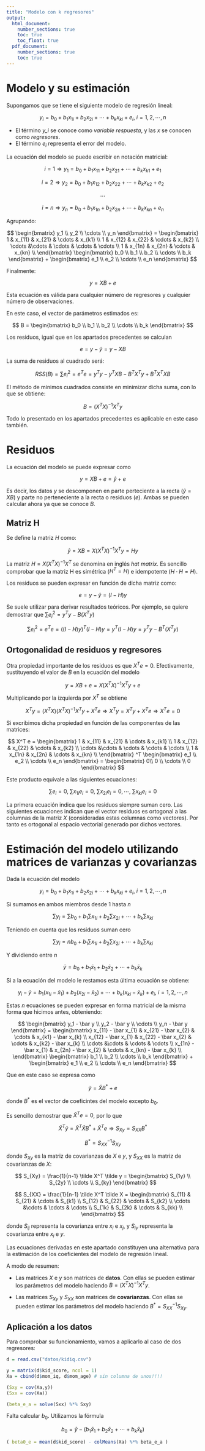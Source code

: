 ```yaml
---
title: "Modelo con k regresores"
output: 
  html_document:
    number_sections: true
    toc: true
    toc_float: true
  pdf_document:
    number_sections: true
    toc: true
---
```



# Modelo y su estimación

Supongamos que se tiene el siguiente modelo de regresión lineal:

$$
y_i = b_0 + b_1 x_{1i} + b_2 x_{2i} + \cdots + b_k x_{ki} + e_i, \ i = 1,2,\cdots,n
$$

- El término *y_i* se conoce como *variable respuesta*, y las *x* se conocen como *regresores*.
- El término $e_i$ representa el error del modelo.

La ecuación del modelo se puede escribir en notación matricial:

$$
i = 1 \Rightarrow y_1 = b_0 + b_1 x_{11} + b_2 x_{21} + \cdots + b_k x_{k1} + e_1
$$

$$
i = 2 \Rightarrow y_2 = b_0 + b_1 x_{12} + b_2 x_{22} + \cdots  + b_k x_{k2} + e_2
$$

$$
\cdots
$$

$$
i = n \Rightarrow y_n = b_0 + b_1 x_{1n} + b_2 x_{2n} + \cdots  + b_k x_{kn} + e_n
$$

Agrupando:

$$
\begin{bmatrix}
y_1 \\ y_2 \\ \cdots \\ y_n
\end{bmatrix}
=
\begin{bmatrix}
1 & x_{11} & x_{21} & \cdots  & x_{k1} \\
1 & x_{12} & x_{22} & \cdots  & x_{k2} \\
\cdots &\cdots & \cdots & \cdots & \cdots \\
1 & x_{1n} & x_{2n} & \cdots  & x_{kn} \\
\end{bmatrix}
\begin{bmatrix}
b_0 \\ b_1 \\ b_2 \\ \cdots  \\ b_k
\end{bmatrix}
+
\begin{bmatrix}
e_1 \\ e_2 \\ \cdots \\ e_n
\end{bmatrix}
$$

Finalmente:

$$
y = X B + e
$$

Esta ecuación es válida para cualquier número de regresores y cualquier número de observaciones.

En este caso, el vector de parámetros estimados es:

$$
B
=
\begin{bmatrix}
b_0 \\ b_1 \\ b_2 \\ \cdots  \\ b_k
\end{bmatrix}
$$

Los residuos, igual que en los apartados precedentes se calculan

$$
e = y - \hat y = y - X B
$$

La suma de residuos al cuadrado será:

$$
RSS(B) = \sum e_i^2 = e^T e = y^T y - y^T X B - B^T X^T y + B^T X^T X B
$$

El método de mínimos cuadrados consiste en minimizar dicha suma, con lo que se obtiene:

$$
B = (X^TX)^{-1}X^Ty
$$

Todo lo presentado en los apartados precedentes es aplicable en este caso también.

# Residuos

La ecuación del modelo se puede expresar como

$$
y = X B + e = \hat y + e
$$

Es decir, los datos $y$ se descomponen en parte perteciente a la recta ($\hat y = X B$) y parte no perteneciente a la recta o residuos ($e$). Ambas se pueden calcular ahora ya que se conoce $B$. 

## Matriz H

Se define la matriz *H* como:

$$
\hat y = X B = X (X^TX)^{-1}X^T y = H y
$$

La matriz $H = X (X^TX)^{-1}X^T$ se denomina en inglés *hat matrix*. Es sencillo comprobar que la matriz H es simétrica ($H^T = H$) e idempotente ($H \cdot H = H$). 

Los residuos se pueden expresar en función de dicha matriz como:

$$
e = y - \hat y = (I-H)y
$$

Se suele utilizar para derivar resultados teóricos. Por ejemplo, se quiere demostrar que $\sum e_i^2 = y^T y - B (X^T y)$

$$
\sum e_i^2 = e^T e = ((I - H)y)^T(I - H)y = y^T(I-H)y = y^T y - B^T(X^T y)
$$

## Ortogonalidad de residuos y regresores

Otra propiedad importante de los residuos es que $X^T e = 0$. Efectivamente, sustituyendo el valor de $B$ en la ecuación del modelo

$$
y = X B + e = X (X^T X)^{-1} X^T y + e 
$$

Multiplicando por la izquierda por $X^T$ se obtiene

$$
X^T y = (X^T  X) (X^T X)^{-1} X^T y + X^T e  \Rightarrow X^T y = X^T y + X^T e   \Rightarrow X^T e = 0
$$

Si excribimos dicha propiedad en función de las componentes de las matrices:

$$
X^T e =
\begin{bmatrix}
1 & x_{11} & x_{21} & \cdots  & x_{k1} \\
1 & x_{12} & x_{22} & \cdots  & x_{k2} \\
\cdots &\cdots & \cdots & \cdots & \cdots \\
1 & x_{1n} & x_{2n} & \cdots  & x_{kn} \\
\end{bmatrix}
^T
\begin{bmatrix}
e_1 \\ e_2 \\ \cdots \\ e_n
\end{bmatrix}
=
\begin{bmatrix}
0\\ 0 \\ \cdots \\ 0
\end{bmatrix}
$$

Este producto equivale a las siguientes ecuaciones:

$$
\sum e_i = 0, \ \sum x_{1i} e_i = 0, \ \sum x_{2i} e_i = 0, \cdots, \ \sum x_{ki} e_i = 0 
$$

La primera ecuación indica que los residuos siempre suman cero.
Las siguientes ecuaciones indican que el vector residuos es ortogonal a las columnas de la matriz $X$ (consideradas estas columnas como vectores). Por tanto es ortogonal al espacio vectorial generado por dichos vectores.

# Estimación del modelo utilizando matrices de varianzas y covarianzas

Dada la ecuación del modelo

$$
y_i = b_0 + b_1 x_{1i} + b_2 x_{2i} + \cdots + b_k x_{ki} + e_i, \ i = 1,2,\cdots,n
$$

Si sumamos en ambos miembros desde 1 hasta *n*

$$
\sum y_i = \sum b_0 + b_1 \sum x_{1i} + b_2 \sum x_{2i} + \cdots + b_k \sum x_{ki}
$$

Teniendo en cuenta que los residuos suman cero

$$
\sum y_i = n b_0 + b_1 \sum x_{1i} + b_2 \sum x_{2i} + \cdots + b_k \sum x_{ki}
$$

Y dividiendo entre *n*

$$
\bar y = b_0 + b_1 \bar x_{1} + b_2 \bar x_{2} + \cdots + b_k \bar x_{k}
$$

Si a la ecuación del modelo le restamos esta última ecuación se obtiene:

$$
y_i - \bar y = b_1 (x_{1i} - \bar x_{1}) + b_2 (x_{2i} - \bar x_{2}) + \cdots + b_k (x_{ki} - \bar x_{k}) + e_i, \ i = 1,2,\cdots,n
$$

Estas *n* ecuaciones se pueden expresar en forma matricial de la misma forma que hicimos antes, obteniendo:

$$
\begin{bmatrix}
y_1 - \bar y \\ y_2 - \bar y \\ \cdots \\ y_n - \bar y
\end{bmatrix}
=
\begin{bmatrix}
x_{11} - \bar x_{1} & x_{21} - \bar x_{2} & \cdots  & x_{k1} - \bar x_{k} \\
x_{12} - \bar x_{1} & x_{22} - \bar x_{2} & \cdots  & x_{k2} - \bar x_{k} \\
\cdots &\cdots & \cdots & \cdots \\
x_{1n} - \bar x_{1} & x_{2n} - \bar x_{2} & \cdots  & x_{kn} - \bar x_{k} \\
\end{bmatrix}
\begin{bmatrix}
b_1 \\ b_2 \\ \cdots  \\ b_k
\end{bmatrix}
+
\begin{bmatrix}
e_1 \\ e_2 \\ \cdots \\ e_n
\end{bmatrix}
$$

Que en este caso se expresa como

$$
\tilde y = \tilde X B^* + e
$$

donde $B^*$ es el vector de coeficintes del modelo excepto $b_0$. 

Es sencillo demostrar que $\tilde X^T e = 0$, por lo que

$$
\tilde X^T \tilde y = \tilde X^T \tilde X B^* + \tilde X^T e \Rightarrow S_{Xy} = S_{XX} B^*
$$

$$
B^* = S_{XX}^{-1} S_{Xy}
$$

donde $S_{Xy}$ es la matriz de covarianzas de $X$ e $y$, y $S_{XX}$ es la matriz de covarianzas de $X$:

$$
S_{Xy} = \frac{1}{n-1} \tilde X^T \tilde y
=
\begin{bmatrix}
S_{1y} \\
S_{2y} \\
\cdots \\
S_{ky}
\end{bmatrix}
$$

$$
S_{XX} = \frac{1}{n-1} \tilde X^T \tilde X
=
\begin{bmatrix}
S_{11} & S_{21} & \cdots  & S_{k1} \\
S_{12} & S_{22} & \cdots  & S_{k2} \\
\cdots &\cdots & \cdots & \cdots \\
S_{1k} & S_{2k} & \cdots  & S_{kk} \\
\end{bmatrix}
$$

donde $S_{ij}$ representa la covarianza entre $x_i$ e $x_j$, y $S_{iy}$ representa la covarianza entre $x_i$ e $y$.

Las ecuaciones derivadas en este apartado constituyen una alternativa para la estimación de los coeficientes del modelo de regresión lineal.

A modo de resumen:

- Las matrices $X$ e $y$ son matrices de **datos**. Con ellas se pueden estimar los parámetros del modelo haciendo $B = (X^TX)^{-1}X^Ty$.

- Las matrices $S_{Xy}$ y $S_{XX}$ son matrices de **covarianzas**. Con ellas se pueden estimar los parámetros del modelo haciendo $B^* = S_{XX}^{-1} S_{Xy}$.

## Aplicación a los datos

Para comprobar su funcionamiento, vamos a aplicarlo al caso de dos regresores:

```r
d = read.csv("datos/kidiq.csv")
```

```r
y = matrix(d$kid_score, ncol = 1)
Xa = cbind(d$mom_iq, d$mom_age) # sin columna de unos!!!!
```

```r
(Sxy = cov(Xa,y))
(Sxx = cov(Xa))
```

```r
(beta_e_a = solve(Sxx) %*% Sxy)
```

Falta calcular $b_0$. Utilizamos la fórmula

$$
b_0 = \bar y - (b_1 \bar x_{1} + b_2 \bar x_{2} + \cdots + b_k \bar x_{k})
$$

```r
( beta0_e = mean(d$kid_score) - colMeans(Xa) %*% beta_e_a )
```

